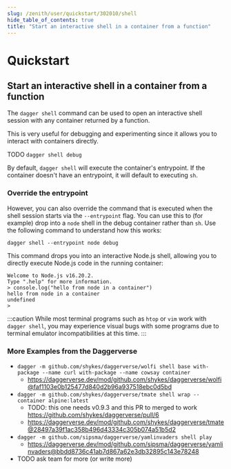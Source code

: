 ```yaml
---
slug: /zenith/user/quickstart/302010/shell
hide_table_of_contents: true
title: "Start an interactive shell in a container from a function"
---
```


# Quickstart

## Start an interactive shell in a container from a function

The `dagger shell` command can be used to open an interactive shell session with any container returned by a function.

This is very useful for debugging and experimenting since it allows you to interact with containers directly.

TODO `dagger shell debug`

By default, `dagger shell` will execute the container's entrypoint. If the container doesn't have an entrypoint, it will default to executing `sh`.

### Override the entrypoint

However, you can also override the command that is executed when the shell session starts via the `--entrypoint` flag. You can use this to (for example) drop into a `node` shell in the debug container rather than `sh`. Use the following command to understand how this works:

```shell
dagger shell --entrypoint node debug
```

This command drops you into an interactive Node.js shell, allowing you to directly execute Node.js code in the running container:

```shell
Welcome to Node.js v16.20.2.
Type ".help" for more information.
> console.log("hello from node in a container")
hello from node in a container
undefined
>
```

:::caution
While most terminal programs such as `htop` or `vim` work with `dagger shell`, you may experience visual bugs with some programs due to terminal emulator incompatibilities at this time.
:::

### More Examples from the Daggerverse
* `dagger -m github.com/shykes/daggerverse/wolfi shell base with-package --name curl with-package --name cowsay container`
   * https://daggerverse.dev/mod/github.com/shykes/daggerverse/wolfi@faf1103e0b125477d840d2b96a937518ebc0d5bd
* `dagger -m github.com/shykes/daggerverse/tmate shell wrap --container alpine:latest`
   * TODO: this one needs v0.9.3 and this PR to merged to work https://github.com/shykes/daggerverse/pull/6
   * https://daggerverse.dev/mod/github.com/shykes/daggerverse/tmate@28497a39f1ac358b496d43334c305b074a51b5d2
* `dagger -m github.com/sipsma/daggerverse/yamlinvaders shell play`
   * https://daggerverse.dev/mod/github.com/sipsma/daggerverse/yamlinvaders@bbdd8736c41ab7d867a62e3db32895c143e78248
* TODO ask team for more (or write more)
